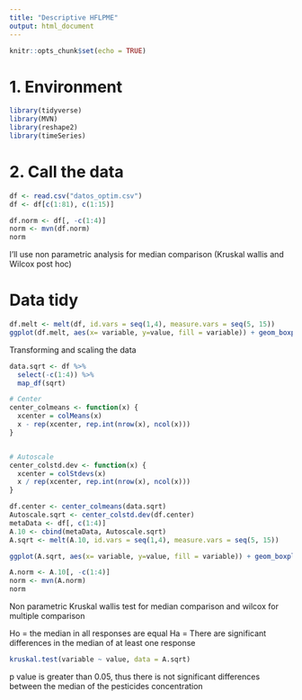 ```yaml
---
title: "Descriptive HFLPME"
output: html_document
---
```


```r
knitr::opts_chunk$set(echo = TRUE)
```
# 1. Environment

```r
library(tidyverse)
library(MVN)
library(reshape2)
library(timeSeries)
```

# 2. Call the data
```r
df <- read.csv("datos_optim.csv") 
df <- df[c(1:81), c(1:15)]

```

```r
df.norm <- df[, -c(1:4)]
norm <- mvn(df.norm)
norm
```

I'll use non parametric analysis for median comparison (Kruskal wallis and Wilcox post hoc)

# Data tidy
```r
df.melt <- melt(df, id.vars = seq(1,4), measure.vars = seq(5, 15))
ggplot(df.melt, aes(x= variable, y=value, fill = variable)) + geom_boxplot() + theme(axis.text.x = element_text(angle = 90, vjust = 0.5, hjust=1))
```
Transforming and scaling the data

```r
data.sqrt <- df %>% 
  select(-c(1:4)) %>% 
  map_df(sqrt)

# Center
center_colmeans <- function(x) {
  xcenter = colMeans(x)
  x - rep(xcenter, rep.int(nrow(x), ncol(x)))
}


# Autoscale
center_colstd.dev <- function(x) {
  xcenter = colStdevs(x)
  x / rep(xcenter, rep.int(nrow(x), ncol(x)))
}
```


```r
df.center <- center_colmeans(data.sqrt)
Autoscale.sqrt <- center_colstd.dev(df.center)
metaData <- df[, c(1:4)]
A.10 <- cbind(metaData, Autoscale.sqrt) 
A.sqrt <- melt(A.10, id.vars = seq(1,4), measure.vars = seq(5, 15))

ggplot(A.sqrt, aes(x= variable, y=value, fill = variable)) + geom_boxplot() + theme(axis.text.x = element_text(angle = 90, vjust = 0.5, hjust=1)) + xlab("Pesticide") + ylab("Response")
```


```r
A.norm <- A.10[, -c(1:4)]
norm <- mvn(A.norm)
norm
```

Non parametric Kruskal wallis test for median comparison and wilcox for multiple comparison

Ho = the median in all responses are equal
Ha = There are significant differences in the median of at least one response
```r
kruskal.test(variable ~ value, data = A.sqrt)
```

p value is greater than 0.05, thus there is not significant differences between the median of the pesticides concentration 






